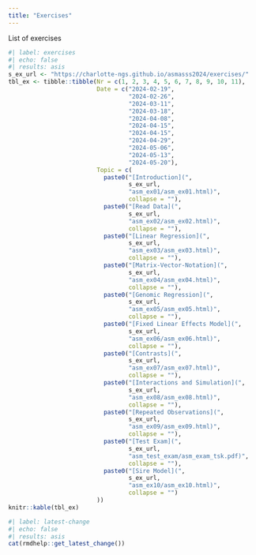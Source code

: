 ```yaml
---
title: "Exercises"
---
```


List of exercises

```r
#| label: exercises
#| echo: false
#| results: asis
s_ex_url <- "https://charlotte-ngs.github.io/asmasss2024/exercises/"
tbl_ex <- tibble::tibble(Nr = c(1, 2, 3, 4, 5, 6, 7, 8, 9, 10, 11),
                         Date = c("2024-02-19",
                                  "2024-02-26",
                                  "2024-03-11",
                                  "2024-03-18",
                                  "2024-04-08",
                                  "2024-04-15",
                                  "2024-04-15",
                                  "2024-04-29",
                                  "2024-05-06",
                                  "2024-05-13",
                                  "2024-05-20"),
                         Topic = c(
                           paste0("[Introduction](", 
                                  s_ex_url,
                                  "asm_ex01/asm_ex01.html)", 
                                  collapse = ""),
                           paste0("[Read Data](",
                                  s_ex_url,
                                  "asm_ex02/asm_ex02.html)", 
                                  collapse = ""),
                           paste0("[Linear Regression](",
                                  s_ex_url,
                                  "asm_ex03/asm_ex03.html)", 
                                  collapse = ""),
                           paste0("[Matrix-Vector-Notation](",
                                  s_ex_url,
                                  "asm_ex04/asm_ex04.html)", 
                                  collapse = ""),
                           paste0("[Genomic Regression](",
                                  s_ex_url,
                                  "asm_ex05/asm_ex05.html)", 
                                  collapse = ""),
                           paste0("[Fixed Linear Effects Model](",
                                  s_ex_url, 
                                  "asm_ex06/asm_ex06.html)", 
                                  collapse = ""),
                           paste0("[Contrasts](",
                                  s_ex_url,
                                  "asm_ex07/asm_ex07.html)", 
                                  collapse = ""),
                           paste0("[Interactions and Simulation](",
                                  s_ex_url,
                                  "asm_ex08/asm_ex08.html)", 
                                  collapse = ""),
                           paste0("[Repeated Observations](", 
                                  s_ex_url,
                                  "asm_ex09/asm_ex09.html)", 
                                  collapse = ""),
                           paste0("[Test Exam](",
                                  s_ex_url,
                                  "asm_test_exam/asm_exam_tsk.pdf)",
                                  collapse = ""),
                           paste0("[Sire Model](",
                                  s_ex_url,
                                  "asm_ex10/asm_ex10.html)",
                                  collapse = "")
                         ))
knitr::kable(tbl_ex)
```



```r
#| label: latest-change
#| echo: false
#| results: asis
cat(rmdhelp::get_latest_change())
```


